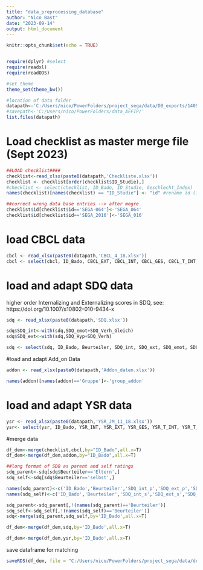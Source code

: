 ```yaml
---
title: "data_preprocessing_database"
author: "Nico Bast"
date: "2023-09-14"
output: html_document
---
```


```r
knitr::opts_chunk$set(echo = TRUE)


require(dplyr) #select
require(readxl)
require(readODS)

#set theme
theme_set(theme_bw())

#location of data folder
datapath<-'C:/Users/nico/PowerFolders/project_sega/data/DB_exports/14092023/'
#savepath<-'C:/Users/nico/PowerFolders/data_AFFIP/'
list.files(datapath)

```

# Load checklist as master merge file (Sept 2023)

```r

##LOAD checklist####
checklist<-read_xlsx(paste0(datapath,'Checkliste.xlsx'))
checklist <- checklist[order(checklist$ID_Studie),]
#checklist <- select(checklist, ID_Bado, ID_Studie, Geschlecht_Index)
names(checklist)[names(checklist) == "ID_Studie"] <- "id" #rename id (in order to merge later with eye-tracking data)

##correct wrong data base entries --> after megre
checklist$id[checklist$id=='SEGA-064']<-'SEGA_064'
checklist$id[checklist$id=='SEGA_2016']<-'SEGA_016'

```

# load CBCL data

```r

cbcl <- read_xlsx(paste0(datapath,'CBCL_4_18.xlsx'))
cbcl <- select(cbcl, ID_Bado, CBCL_EXT, CBCL_INT, CBCL_GES, CBCL_T_INT, CBCL_T_EXT, CBCL_T_GES)

```

# load and adapt SDQ data

higher order Internalizing and Externalizing scores in SDQ, see: 
https://doi.org/10.1007/s10802-010-9434-x

```r

sdq <- read_xlsx(paste0(datapath,'SDQ.xlsx'))

sdq$SDQ_int<-with(sdq,SDQ_emot+SDQ_Verh_Gleich)
sdq$SDQ_ext<-with(sdq,SDQ_Hyp+SDQ_Verh)

sdq <- select(sdq, ID_Bado, Beurteiler, SDQ_int, SDQ_ext, SDQ_emot, SDQ_Verh_Gleich, SDQ_Hyp, SDQ_Verh, SDQ_Pro)

```

#load and adapt Add_on Data

```r

addon <- read_xlsx(paste0(datapath,'Addon_daten.xlsx'))

names(addon)[names(addon)=='Gruppe']<-'group_addon'

```

# load and adapt YSR data

```r

ysr <- read_xlsx(paste0(datapath,'YSR_JM_11_18.xlsx'))
ysr<- select(ysr, ID_Bado, YSR_INT, YSR_EXT, YSR_GES, YSR_T_INT, YSR_T_EXT, YSR_T_GES)

```



#merge data

```r

df_dem<-merge(checklist,cbcl,by="ID_Bado",all.x=T)
df_dem<-merge(df_dem,addon,by="ID_Bado",all.x=T)

##long format of SDQ as parent and self ratings
sdq_parent<-sdq[sdq$Beurteiler=='Eltern',]
sdq_self<-sdq[sdq$Beurteiler=='selbst',]

names(sdq_parent)<-c('ID_Bado','Beurteiler','SDQ_int_p','SDQ_ext_p','SDQ_emot_p','SDQ_verh_Gleich_p','SDQ_Hyp_p','SDQ_Verh_p','SDQ_Pro_p')
names(sdq_self)<-c('ID_Bado','Beurteiler','SDQ_int_s','SDQ_ext_s','SDQ_emot_s','SDQ_verh_Gleich_s','SDQ_Hyp_s','SDQ_Verh_s','SDQ_Pro_s')

sdq_parent<-sdq_parent[,!(names(sdq_parent)=='Beurteiler')]
sdq_self<-sdq_self[,!(names(sdq_self)=='Beurteiler')]
sdq<-merge(sdq_parent,sdq_self,by='ID_Bado',all.x=T)

df_dem<-merge(df_dem,sdq,by='ID_Bado',all.x=T)

df_dem<-merge(df_dem,ysr,by='ID_Bado',all.x=T)

```

save dataframe for matching

```r

saveRDS(df_dem, file = "C:/Users/nico/PowerFolders/project_sega/data/demographics_14092023.rds")

```



